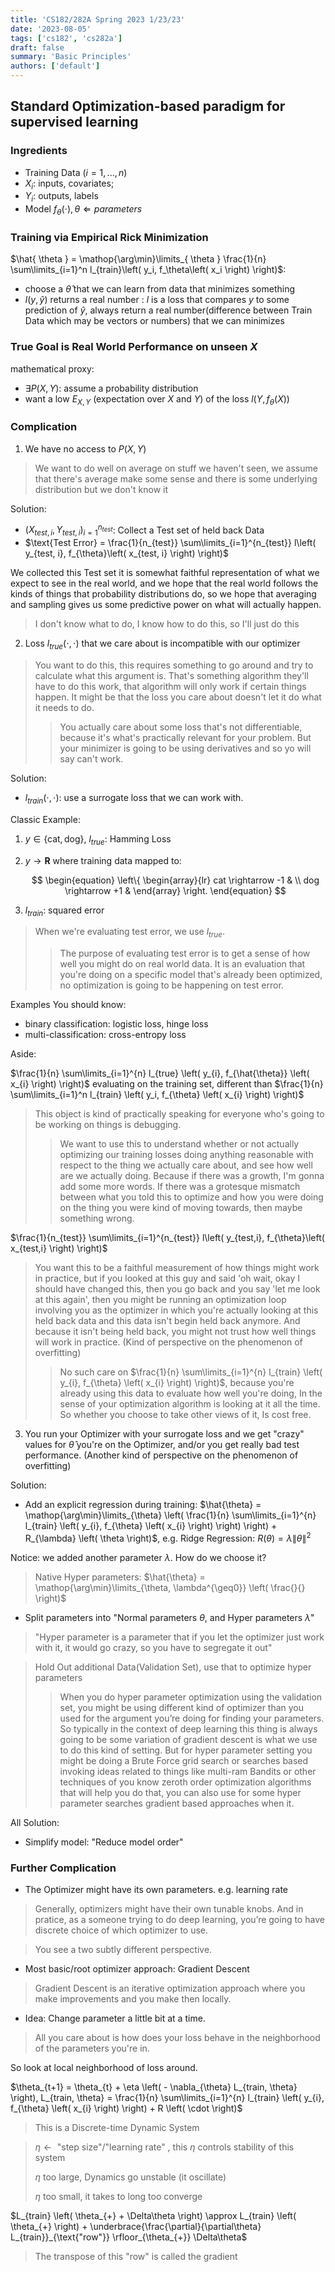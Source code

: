 ```yaml
---
title: 'CS182/282A Spring 2023 1/23/23'
date: '2023-08-05'
tags: ['cs182', 'cs282a']
draft: false
summary: 'Basic Principles'
authors: ['default']
---
```


## Standard Optimization-based paradigm for supervised learning

<TOCInline
  toc={props.toc}
  exclude="Standard Optimization-based paradigm for supervised learning"
  toHeading={3}
  asDisclosure
/>

### Ingredients

- Training Data $\left( i = 1, ..., n \right)$
- $X_i$: inputs, covariates;
- $Y_i$: outputs, labels
- Model $f_\theta{ \left( \cdot \right) },\theta\Leftarrow parameters$

### Training via Empirical Rick Minimization

$\hat{ \theta } = \mathop{\arg\min}\limits_{ \theta } \frac{1}{n} \sum\limits_{i=1}^n l_{train}\left( y_i, f_\theta\left( x_i \right) \right)$:

- choose a $\hat{\theta}$ that we can learn from data that minimizes something
- $l\left( y, \hat{y} \right) \text{ returns a real number }$: $l$ is a loss that compares $y$ to some prediction of $\hat{y}$, always return a real number(difference between Train Data which may be vectors or numbers) that we can minimizes

### True Goal is Real World Performance on unseen $X$

mathematical proxy:

- $\exists{ P\left(X, Y\right) }$: assume a probability distribution
- want a low $E_{X, Y}$ (expectation over $X$ and $Y$) of the loss $l\left( Y, f_\theta\left( X \right) \right)$

### Complication

1. We have no access to $P\left( X, Y \right)$

> We want to do well on average on stuff we haven't seen, we assume that there's average make some sense and there is some underlying distribution but we don't know it

Solution:

- $\left( X_{test, i}, Y_{test, i} \right)_{ i = 1 }^{ n_{test} }$: Collect a Test set of held back Data
- $\text{Test Error} = \frac{1}{n_{test}} \sum\limits_{i=1}^{n_{test}} l\left( y_{test, i}, f_{\theta}\left( x_{test, i} \right) \right)$

We collected this Test set it is somewhat faithful representation of what we expect to see in the real world, and we hope that the real world follows the kinds of things that probability distributions do, so we hope that averaging and sampling gives us some predictive power on what will actually happen.

> I don't know what to do, I know how to do this, so I'll just do this

2. Loss $l_{true}\left( \cdot, \cdot \right)$ that we care about is incompatible with our optimizer

> You want to do this, this requires something to go around and try to calculate what this argument is. That's something algorithm they'll have to do this work, that algorithm will only work if certain things happen. It might be that the loss you care about doesn't let it do what it needs to do.
>
> > You actually care about some loss that's not differentiable, because it's what's practically relevant for your problem. But your minimizer is going to be using derivatives and so yo will say can't work.

Solution:

- $l_{train} \left( \cdot, \cdot \right)$: use a surrogate loss that we can work with.

Classic Example:

1. $y \in \lbrace \text{cat}, \text{dog} \rbrace$, $l_{true}$: Hamming Loss

2. $y \rightarrow \mathbf{R}$ where training data mapped to:

   $$
   \begin{equation}
   \left\{
   \begin{array}{lr}
   cat \rightarrow -1 & \\
   dog \rightarrow +1 &
   \end{array}
   \right.
   \end{equation}
   $$

3. $l_{train}$: squared error

> When we're evaluating test error, we use $l_{true}$.
>
> > The purpose of evaluating test error is to get a sense of how well you might do on real world data. It is an evaluation that you're doing on a specific model that's already been optimized, no optimization is going to be happening on test error.

Examples You should know:

- binary classification: logistic loss, hinge loss
- multi-classification: cross-entropy loss

Aside:

$\frac{1}{n} \sum\limits_{i=1}^{n} l_{true} \left( y_{i}, f_{\hat{\theta}} \left( x_{i} \right) \right)$ evaluating on the training set, different than $\frac{1}{n} \sum\limits_{i=1}^n l_{train} \left( y_i, f_{\theta} \left( x_{i} \right) \right)$

> This object is kind of practically speaking for everyone who's going to be working on things is debugging.
>
> > We want to use this to understand whether or not actually optimizing our training losses doing anything reasonable with respect to the thing we actually care about, and see how well are we actually doing. Because if there was a growth, I'm gonna add some more words. If there was a grotesque mismatch between what you told this to optimize and how you were doing on the thing you were kind of moving towards, then maybe something wrong.

$\frac{1}{n_{test}} \sum\limits_{i=1}^{n_{test}} l\left( y_{test,i}, f_{\theta}\left( x_{test,i} \right) \right)$

> You want this to be a faithful measurement of how things might work in practice, but if you looked at this guy and said 'oh wait, okay I should have changed this, then you go back and you say 'let me look at this again', then you might be running an optimization loop involving you as the optimizer in which you're actually looking at this held back data and this data isn't begin held back anymore. And because it isn't being held back, you might not trust how well things will work in practice. (Kind of perspective on the phenomenon of overfitting)
>
> > No such care on $\frac{1}{n} \sum\limits_{i=1}^{n} l_{train} \left( y_{i}, f_{\theta} \left( x_{i} \right) \right)$, because you're already using this data to evaluate how well you're doing, In the sense of your optimization algorithm is looking at it all the time. So whether you choose to take other views of it, Is cost free.

3. You run your Optimizer with your surrogate loss and we get "crazy" values for $\hat{\theta}$ you're on the Optimizer, and/or you get really bad test performance. (Another kind of perspective on the phenomenon of overfitting)

Solution:

- Add an explicit regression during training: $\hat{\theta} = \mathop{\arg\min}\limits_{\theta} \left( \frac{1}{n} \sum\limits_{i=1}^{n} l_{train} \left( y_{i}, f_{\theta} \left( x_{i} \right) \right) \right) + R_{\lambda} \left( \theta \right)$, e.g. Ridge Regression: $R\left( \theta \right) = \lambda\| \theta \|^2$

Notice: we added another parameter $\lambda$. How do we choose it?

> Native Hyper parameters: $\hat{\theta} = \mathop{\arg\min}\limits_{\theta, \lambda^{\geq0}} \left( \frac{}{} \right)$

- Split parameters into "Normal parameters $\theta$, and Hyper parameters $\lambda$"

> "Hyper parameter is a parameter that if you let the optimizer just work with it, it would go crazy, so you have to segregate it out"

> Hold Out additional Data(Validation Set), use that to optimize hyper parameters
>
> > When you do hyper parameter optimization using the validation set, you might be using different kind of optimizer than you used for the argument you’re doing for finding your parameters. So typically in the context of deep learning this thing is always going to be some variation of gradient descent is what we use to do this kind of setting. But for hyper parameter setting you might be doing a Brute Force grid search or searches based invoking ideas related to things like multi-ram Bandits or other techniques of you know zeroth order optimization algorithms that will help you do that, you can also use for some hyper parameter searches gradient based approaches when it.

All Solution:

- Simplify model: "Reduce model order"

### Further Complication

- The Optimizer might have its own parameters. e.g. learning rate

> Generally, optimizers might have their own tunable knobs. And in pratice, as a someone trying to do deep learning, you’re going to have discrete choice of which optimizer to use.

> You see a two subtly different perspective.

- Most basic/root optimizer approach: Gradient Descent

> Gradient Descent is an iterative optimization approach where you make improvements and you make then locally.

- Idea: Change parameter a little bit at a time.

> All you care about is how does your loss behave in the neighborhood of the parameters you're in.

So look at local neighborhood of loss around.

$\theta_{t+1} = \theta_{t} + \eta \left( - \nabla_{\theta} L_{train, \theta} \right), L_{train, \theta} = \frac{1}{n} \sum\limits_{i=1}^{n} l_{train} \left( y_{i}, f_{\theta} \left( x_{i} \right) \right) + R \left( \cdot \right)$

> This is a Discrete-time Dynamic System

> $\eta \leftarrow \text{ "step size"/"learning rate" }$, this $\eta$ controls stability of this system
>
> $\eta$ too large, Dynamics go unstable (it oscillate)
>
> $\eta$ too small, it takes to long too converge

$L_{train} \left( \theta_{+} + \Delta\theta \right) \approx L_{train} \left( \theta_{+} \right) + \underbrace{\frac{\partial}{\partial\theta} L_{train}}_{\text{"row"}} \rfloor_{\theta_{+}} \Delta\theta$

> The transpose of this "row" is called the gradient
